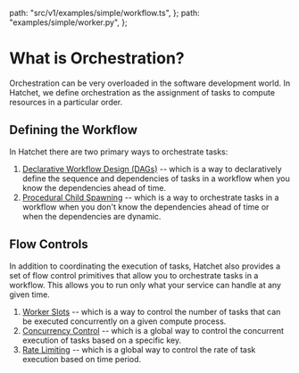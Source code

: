 
  path: "src/v1/examples/simple/workflow.ts",
};
  path: "examples/simple/worker.py",
};


# What is Orchestration?

Orchestration can be very overloaded in the software development world. In Hatchet, we define orchestration as the assignment of tasks to compute resources in a particular order.

## Defining the Workflow

In Hatchet there are two primary ways to orchestrate tasks:

1. [Declarative Workflow Design (DAGs)](./dags.mdx) -- which is a way to declaratively define the sequence and dependencies of tasks in a workflow when you know the dependencies ahead of time.
2. [Procedural Child Spawning](./child-spawning.mdx) -- which is a way to orchestrate tasks in a workflow when you don't know the dependencies ahead of time or when the dependencies are dynamic.

## Flow Controls

In addition to coordinating the execution of tasks, Hatchet also provides a set of flow control primitives that allow you to orchestrate tasks in a workflow. This allows you to run only what your service can handle at any given time.

1. [Worker Slots](./workers.mdx#understanding-slots) -- which is a way to control the number of tasks that can be executed concurrently on a given compute process.
2. [Concurrency Control](./concurrency-keys.mdx) -- which is a global way to control the concurrent execution of tasks based on a specific key.
3. [Rate Limiting](./rate-limits.mdx) -- which is a global way to control the rate of task execution based on time period.
